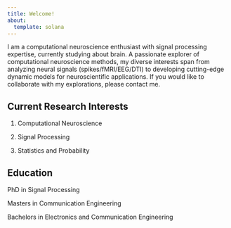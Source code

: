 ```yaml
---
title: Welcome!
about:
  template: solana 
---
```


I am a computational neuroscience enthusiast with signal processing expertise, currently studying about brain. A passionate explorer of computational neuroscience methods, my diverse interests span from analyzing neural signals (spikes/fMRI/EEG/DTI) to developing cutting-edge dynamic models for neuroscientific applications. If you would like to collaborate with my explorations, please contact me.

## Current Research Interests

1.  Computational Neuroscience

2.  Signal Processing

3.  Statistics and Probability

## Education

PhD in Signal Processing

Masters in Communication Engineering

Bachelors in Electronics and Communication Engineering
